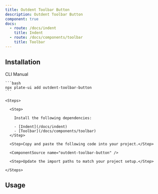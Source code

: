 ```yaml
---
title: Outdent Toolbar Button
description: Outdent Toolbar Button
component: true
docs:
  - route: /docs/indent
    title: Indent
  - route: /docs/components/toolbar
    title: Toolbar
---
```


<ComponentPreview name="playground-demo" id="indent" />

## Installation

<Tabs defaultValue="cli">

  <TabsList>
    <TabsTrigger value="cli">CLI</TabsTrigger>
    <TabsTrigger value="manual">Manual</TabsTrigger>
  </TabsList>
  <TabsContent value="cli">

    ```bash
    npx plate-ui add outdent-toolbar-button
    ```

  </TabsContent>

  <TabsContent value="manual">

    <Steps>

      <Step>

        Install the following dependencies:

        - [Indent](/docs/indent)
        - [Toolbar](/docs/components/toolbar)
      </Step>

      <Step>Copy and paste the following code into your project.</Step>

      <ComponentSource name="outdent-toolbar-button" />

      <Step>Update the import paths to match your project setup.</Step>

    </Steps>

  </TabsContent>

</Tabs>

## Usage

<ComponentSource name="fixed-toolbar-buttons" />

